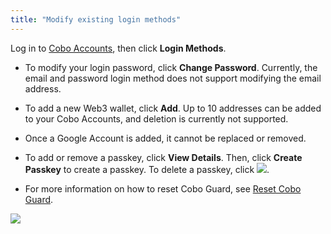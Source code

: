 ```yaml
---
title: "Modify existing login methods"
---
```


Log in to [Cobo Accounts](https://accounts.cobo.com/), then click **Login Methods**.

- To modify your login password, click **Change Password**. Currently, the email and password login method does not support modifying the email address.
- To add a new Web3 wallet, click **Add**. Up to 10 addresses can be added to your Cobo Accounts, and deletion is currently not supported.
- Once a Google Account is added, it cannot be replaced or removed.
- To add or remove a passkey, click **View Details**. Then, click **Create Passkey** to create a passkey. To delete a passkey, click <img src="/images/cobo-accounts/pBtfB_6WRBfwcEIz1gcplIN-kdZwzvFRhfhX0ag-rpb4FFQYvbhSsA8aFmSBG8b61_6-9vZu9SulRIhPawPZxmND_Y_lZdhevEcEPP_YCg68wjAVtPGATgnY3D6Md3xwI_8Q5c2llDRxaSobBBXyag8-20240419115040600.png" className="icon"/>.

- For more information on how to reset Cobo Guard, see [Reset Cobo Guard](/cn/accounts/reset-cobo-guard).

<img src="/images/cobo-accounts/clzUvqDr6IpC2ze6GjLjE7Z4my3ThG_jArWH5P7DEpkTlgLJu1TGKpdHcADQ6F5STqBPNphKHMBooGmjF79yTHwHBEkdFwdTARM-GgWnxojo9uazKMRdF7ZXi4FIXue8rwudLT0I-PmqvqA7Ndt67I8-20240419115040639.png" className="screenshot_full_screen"/>